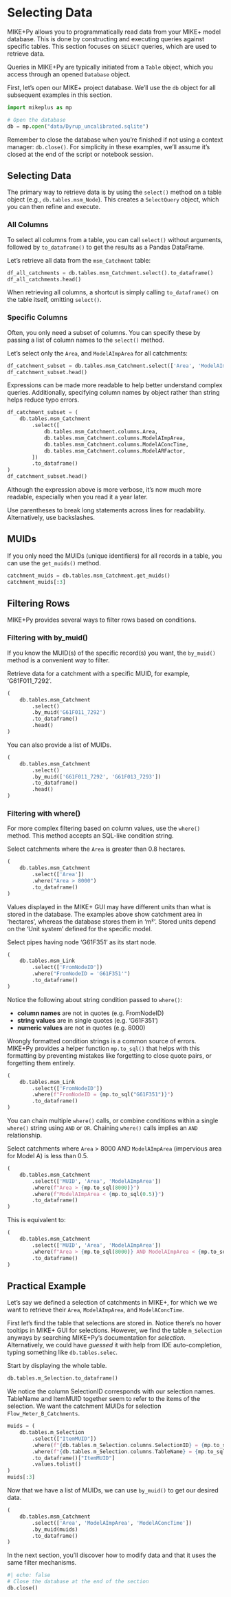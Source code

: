 # Selecting Data

MIKE+Py allows you to programmatically read data from your MIKE+ model database. This is done by constructing and executing queries against specific tables. This section focuses on `SELECT` queries, which are used to retrieve data.

Queries in MIKE+Py are typically initiated from a `Table` object, which you access through an opened `Database` object.

First, let's open our MIKE+ project database. We'll use the `db` object for all subsequent examples in this section.

```python
import mikeplus as mp

# Open the database
db = mp.open("data/Dyrup_uncalibrated.sqlite")
```

::: {.callout-note title="Reminder: remember to call db.close()" collapse="true"}
Remember to close the database when you're finished if not using a context manager: `db.close()`. For simplicity in these examples, we'll assume it's closed at the end of the script or notebook session.
:::

## Selecting Data

The primary way to retrieve data is by using the `select()` method on a table object (e.g., `db.tables.msm_Node`). This creates a `SelectQuery` object, which you can then refine and execute.

### All Columns

To select all columns from a table, you can call `select()` without arguments, followed by `to_dataframe()` to get the results as a Pandas DataFrame.

Let's retrieve all data from the `msm_Catchment` table:
```python
df_all_catchments = db.tables.msm_Catchment.select().to_dataframe()
df_all_catchments.head()
```

::: {.callout-tip}
When retrieving all columns, a shortcut is simply calling `to_dataframe()` on the table itself, omitting `select()`.
:::

### Specific Columns

Often, you only need a subset of columns. You can specify these by passing a list of column names to the `select()` method.

Let's select only the `Area`, and `ModelAImpArea` for all catchments:
```python
df_catchment_subset = db.tables.msm_Catchment.select(['Area', 'ModelAImpArea']).to_dataframe()
df_catchment_subset.head()
```

Expressions can be made more readable to help better understand complex queries. Additionally, specifying column names by object rather than string helps reduce typo errors.

```python
df_catchment_subset = (
    db.tables.msm_Catchment
        .select([
            db.tables.msm_Catchment.columns.Area,
            db.tables.msm_Catchment.columns.ModelAImpArea,
            db.tables.msm_Catchment.columns.ModelAConcTime,
            db.tables.msm_Catchment.columns.ModelARFactor,
        ])
        .to_dataframe()
)
df_catchment_subset.head()
```

Although the expression above is more verbose, it's now much more readable, especially when you read it a year later.

::: {.callout-note}
Use parentheses to break long statements across lines for readability. Alternatively, use backslashes.
:::

## MUIDs

If you only need the MUIDs (unique identifiers) for all records in a table, you can use the `get_muids()` method.

```python
catchment_muids = db.tables.msm_Catchment.get_muids()
catchment_muids[:3]
```

## Filtering Rows

MIKE+Py provides several ways to filter rows based on conditions.

### Filtering with by_muid()

If you know the MUID(s) of the specific record(s) you want, the `by_muid()` method is a convenient way to filter.

Retrieve data for a catchment with a specific MUID, for example, 'G61F011_7292'.

```python
(
    db.tables.msm_Catchment
        .select()
        .by_muid('G61F011_7292')
        .to_dataframe()
        .head()
)
```

You can also provide a list of MUIDs.

```python
(
    db.tables.msm_Catchment
        .select()
        .by_muid(['G61F011_7292', 'G61F013_7293'])
        .to_dataframe()
        .head()
)
```

### Filtering with where()

For more complex filtering based on column values, use the `where()` method. This method accepts an SQL-like condition string.

Select catchments where the `Area` is greater than 0.8 hectares.

```python
(
    db.tables.msm_Catchment
        .select(['Area'])
        .where("Area > 8000")
        .to_dataframe()
)
```

::: {.callout-caution title="Units in MIKE+ GUI versus what's in the database"}
Values displayed in the MIKE+ GUI may have different units than what is stored in the database. The examples above show catchment area in 'hectares', whereas the database stores them in 'm²'. Stored units depend on the 'Unit system' defined for the specific model.
:::

Select pipes having node 'G61F351' as its start node.

```python
(
    db.tables.msm_Link
        .select(['FromNodeID'])
        .where("FromNodeID = 'G61F351'")
        .to_dataframe()
)
```

Notice the following about string condition passed to `where()`:

- **column names** are not in quotes (e.g. FromNodeID)
- **string values** are in single quotes (e.g. 'G61F351')
- **numeric values** are not in quotes (e.g. 8000)

Wrongly formatted condition strings is a common source of errors. MIKE+Py provides a helper function `mp.to_sql()` that helps with this formatting by preventing mistakes like forgetting to close quote pairs, or forgetting them entirely.

```python
(
    db.tables.msm_Link
        .select(['FromNodeID'])
        .where(f"FromNodeID = {mp.to_sql("G61F351")}")
        .to_dataframe()
)
```

You can chain multiple `where()` calls, or combine conditions within a single `where()` string using `AND` or `OR`. Chaining `where()` calls implies an `AND` relationship.

Select catchments where `Area` > 8000 AND `ModelAImpArea` (impervious area for Model A) is less than 0.5.

```python
(
    db.tables.msm_Catchment
        .select(['MUID', 'Area', 'ModelAImpArea'])
        .where(f"Area > {mp.to_sql(8000)}")
        .where(f"ModelAImpArea < {mp.to_sql(0.5)}")
        .to_dataframe()
)
```

This is equivalent to:

```python
(
    db.tables.msm_Catchment
        .select(['MUID', 'Area', 'ModelAImpArea'])
        .where(f"Area > {mp.to_sql(8000)} AND ModelAImpArea < {mp.to_sql(0.5)}")
        .to_dataframe()
)
```

## Practical Example

Let's say we defined a selection of catchments in MIKE+, for which we we want to retrieve their `Area`, `ModelAImpArea`, and `ModelAConcTime`.

First let's find the table that selections are stored in. Notice there's no hover tooltips in MIKE+ GUI for selections. However, we find the table `m_Selection` anyways by searching MIKE+Py's documentation for *selection*. Alternatively, we could have *guessed* it with help from IDE auto-completion, typing something like `db.tables.selec`.

Start by displaying the whole table.

```python
db.tables.m_Selection.to_dataframe()
```

We notice the column SelectionID corresponds with our selection names. TableName and ItemMUID together seem to refer to the items of the selection. We want the catchment MUIDs for selection `Flow_Meter_B_Catchments`.

```python
muids = (
    db.tables.m_Selection
        .select(["ItemMUID"])
        .where(f"{db.tables.m_Selection.columns.SelectionID} = {mp.to_sql("Flow_Meter_B_Catchments")}")
        .where(f"{db.tables.m_Selection.columns.TableName} = {mp.to_sql(db.tables.msm_Catchment.name)}")
        .to_dataframe()["ItemMUID"]
        .values.tolist()
)
muids[:3]
```

Now that we have a list of MUIDs, we can use `by_muid()` to get our desired data.

```python
(
    db.tables.msm_Catchment
        .select(['Area', 'ModelAImpArea', 'ModelAConcTime'])
        .by_muid(muids)
        .to_dataframe()
)
```

In the next section, you'll discover how to modify data and that it uses the same filter mechanisms.

```python
#| echo: false
# Close the database at the end of the section
db.close()
```